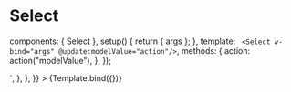 
<Meta id="vue-select" title="Vue.js Component/Select" component={Select} argTypes={argTypes} />

# Select

  components: { Select },
  setup() {
    return { args };
  },
  template: `
  <Select v-bind="args" @update:modelValue="action"/>`,
  methods: {
    action: action("modelValue"),
  },
});

<Canvas>
  <Story
    name="Default"
    args={{ options }}
    parameters={{
      docs: {
        source: {
          code: `<Select :options="options" />`,
        },
      },
    }}
  >
    {Template.bind({})}
  </Story>
</Canvas>

<ArgsTable story="Default" />
